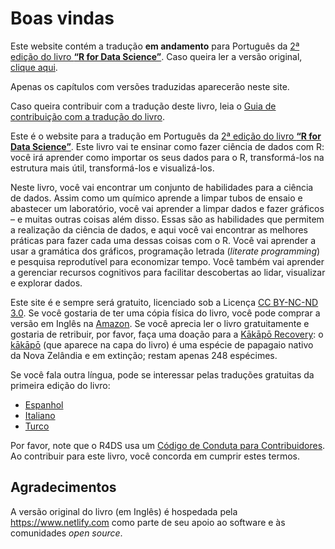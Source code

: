# Boas vindas {.unnumbered}

::: callout-important
Este website contém a tradução **em andamento** para Português da [2ª edição do livro **"R for Data Science"**](https://r4ds.hadley.nz/).
Caso queira ler a versão original, [clique aqui](https://r4ds.hadley.nz/).

Apenas os capítulos com versões traduzidas aparecerão neste site.

Caso queira contribuir com a tradução deste livro, leia o [Guia de contribuição com a tradução do livro](https://github.com/cienciadedatos/pt-r4ds/wiki).
:::

Este é o website para a tradução em Português da [2ª edição do livro **"R for Data Science"**](https://r4ds.hadley.nz/).
Este livro vai te ensinar como fazer ciência de dados com R: você irá aprender como importar os seus dados para o R, transformá-los na estrutura mais útil, transformá-los e visualizá-los.

Neste livro, você vai encontrar um conjunto de habilidades para a ciência de dados.
Assim como um químico aprende a limpar tubos de ensaio e abastecer um laboratório, você vai aprender a limpar dados e fazer gráficos -- e muitas outras coisas além disso.
Essas são as habilidades que permitem a realização da ciência de dados, e aqui você vai encontrar as melhores práticas para fazer cada uma dessas coisas com o R.
Você vai aprender a usar a gramática dos gráficos, programação letrada (*literate programming*) e pesquisa reprodutível para economizar tempo.
Você também vai aprender a gerenciar recursos cognitivos para facilitar descobertas ao lidar, visualizar e explorar dados.

Este site é e sempre será gratuito, licenciado sob a Licença [CC BY-NC-ND 3.0](https://creativecommons.org/licenses/by-nc-nd/3.0/us/).
Se você gostaria de ter uma cópia física do livro, você pode comprar a versão em Inglês na [Amazon](https://www.amazon.com/dp/1492097403?&tag=hadlwick-20).
Se você aprecia ler o livro gratuitamente e gostaria de retribuir, por favor, faça uma doação para a [Kākāpō Recovery](https://www.doc.govt.nz/kakapo-donate): o [kākāpō](https://www.youtube.com/watch?v=9T1vfsHYiKY) (que aparece na capa do livro) é uma espécie de papagaio nativo da Nova Zelândia e em extinção; restam apenas 248 espécimes.

Se você fala outra língua, pode se interessar pelas traduções gratuitas da primeira edição do livro:

-   [Espanhol](http://es.r4ds.hadley.nz)
-   [Italiano](https://it.r4ds.hadley.nz)
-   [Turco](https://tr.r4ds.hadley.nz)

Por favor, note que o R4DS usa um [Código de Conduta para Contribuidores](https://contributor-covenant.org/version/2/0/CODE_OF_CONDUCT.html).
Ao contribuir para este livro, você concorda em cumprir estes termos.

## Agradecimentos {.unnumbered}

A versão original do livro (em Inglês) é hospedada pela <https://www.netlify.com> como parte de seu apoio ao software e às comunidades *open source*.

